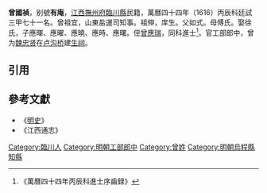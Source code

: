 '''曾國禎'''，别號'''有庵'''，[[江西|江西]][[撫州府|撫州府]][[臨川縣|臨川縣]]民籍，萬曆四十四年（1616）丙辰科廷試三甲七十一名。曾祖宜，山東盐運司知事。祖伸，庠生。父如式。母傅氏。娶徐氏，子應暉、應曜、應曉、應時、應曙。侄[[曾應瑞|曾應瑞]]，同科進士<ref>《萬曆四十四年丙辰科進士序齒録》</ref>。官工部郎中，曾为[[魏忠贤|魏忠贤]]在[[卢沟桥|卢沟桥]]建[[生祠|生祠]]。

==引用==
{{reflist}}

==參考文獻==
*《[[明史|明史]]》
*《江西通志》

{{start box}}
{{s-off}}
{{s-before|[[徐遵宗|徐遵宗]]}}
{{s-title|明朝烏程縣知縣|萬曆年間－1622年}}
{{s-after|[[馬思理|馬思理]]}}
{{end box}}

{{萬曆四十四年丙辰科殿試金榜}}
{{DEFAULTSORT:Zeng曾}}
[[Category:臨川人|Category:臨川人]]
[[Category:明朝工部郎中|Category:明朝工部郎中]]
[[Category:曾姓|Category:曾姓]]
[[Category:明朝烏程縣知縣|Category:明朝烏程縣知縣]]